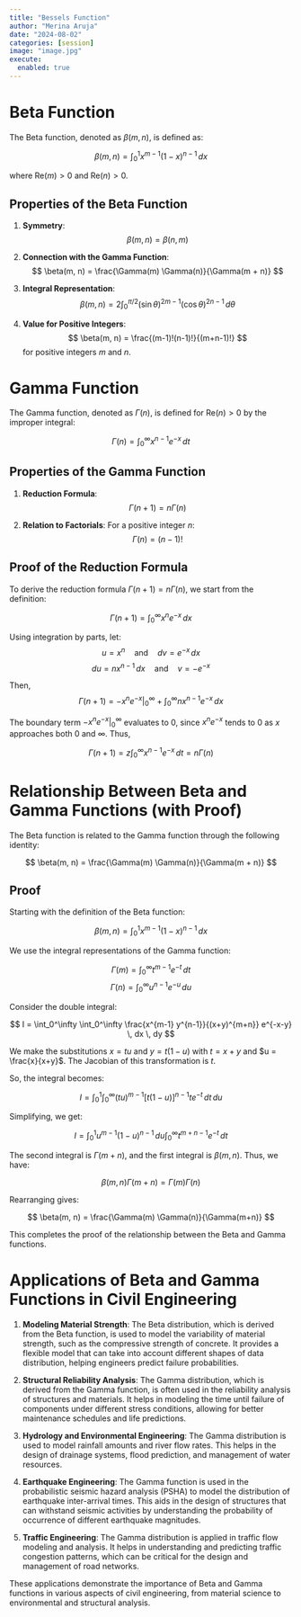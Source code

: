```yaml
---
title: "Bessels Function"
author: "Merina Aruja"
date: "2024-08-02"
categories: [session]
image: "image.jpg"
execute: 
  enabled: true
---
```



# Beta Function
The Beta function, denoted as $\beta(m, n)$, is defined as:

$$
\beta(m, n) = \int_0^1 x^{m-1} (1 - x)^{n-1} \, dx
$$

where $\text{Re}(m) > 0$ and $\text{Re}(n) > 0$.

## Properties of the Beta Function
1. **Symmetry**: 
   $$
   \beta(m, n) = \beta(n, m)
   $$

2. **Connection with the Gamma Function**: 
   $$
   \beta(m, n) = \frac{\Gamma(m) \Gamma(n)}{\Gamma(m + n)}
   $$

3. **Integral Representation**: 
   $$
   \beta(m, n) = 2 \int_0^{\pi/2} (\sin \theta)^{2m-1} (\cos \theta)^{2n-1} \, d\theta
   $$

4. **Value for Positive Integers**: 
   $$
   \beta(m, n) = \frac{(m-1)!(n-1)!}{(m+n-1)!}
   $$
   for positive integers $m$ and $n$.

# Gamma Function
The Gamma function, denoted as $\Gamma(n)$, is defined for $\text{Re}(n) > 0$ by the improper integral:

$$
\Gamma(n) = \int_0^\infty x^{n-1} e^{-x} \, dt
$$



## Properties of the Gamma Function
1. **Reduction Formula**: 
   $$
   \Gamma(n+1) = n \Gamma(n)
   $$

2. **Relation to Factorials**: 
   For a positive integer $n$:
   $$
   \Gamma(n) = (n-1)!
   $$

## Proof of the Reduction Formula
To derive the reduction formula $\Gamma(n+1) = n\Gamma(n)$, we start from the definition:

$$
\Gamma(n+1) = \int_0^\infty x^n e^{-x} \, dx
$$

Using integration by parts, let:
$$
u = x^n \quad \text{and} \quad dv = e^{-x} \, dx
$$
$$
du = n x^{n-1} \, dx \quad \text{and} \quad v = -e^{-x}
$$

Then,
$$
\Gamma(n+1) = \left. -x^n e^{-x} \right|_0^\infty + \int_0^\infty n x^{n-1} e^{-x} \, dx
$$

The boundary term $\left. -x^n e^{-x} \right|_0^\infty$ evaluates to 0, since $x^n e^{-x}$ tends to 0 as $x$ approaches both 0 and $\infty$. Thus,

$$
\Gamma(n+1) = z \int_0^\infty x^{n-1} e^{-x} \, dt = n \Gamma(n)
$$

# Relationship Between Beta and Gamma Functions (with Proof)
The Beta function is related to the Gamma function through the following identity:

$$
\beta(m, n) = \frac{\Gamma(m) \Gamma(n)}{\Gamma(m + n)}
$$

## Proof
Starting with the definition of the Beta function:

$$
\beta(m, n) = \int_0^1 x^{m-1} (1 - x)^{n-1} \, dx
$$

We use the integral representations of the Gamma function:

$$
\Gamma(m) = \int_0^\infty t^{m-1} e^{-t} \, dt
$$
$$
\Gamma(n) = \int_0^\infty u^{n-1} e^{-u} \, du
$$

Consider the double integral:

$$
I = \int_0^\infty \int_0^\infty \frac{x^{m-1} y^{n-1}}{(x+y)^{m+n}} e^{-x-y} \, dx \, dy
$$

We make the substitutions $x = tu$ and $y = t(1-u)$ with $t = x + y$ and $u = \frac{x}{x+y}$. The Jacobian of this transformation is $t$.

So, the integral becomes:

$$
I = \int_0^1 \int_0^\infty (tu)^{m-1} [t(1-u)]^{n-1} t e^{-t} \, dt \, du
$$

Simplifying, we get:

$$
I = \int_0^1 u^{m-1} (1-u)^{n-1} \, du \int_0^\infty t^{m+n-1} e^{-t} \, dt
$$

The second integral is $\Gamma(m+n)$, and the first integral is $\beta(m, n)$. Thus, we have:

$$
\beta(m, n) \Gamma(m+n) = \Gamma(m) \Gamma(n)
$$

Rearranging gives:

$$
\beta(m, n) = \frac{\Gamma(m) \Gamma(n)}{\Gamma(m+n)}
$$

This completes the proof of the relationship between the Beta and Gamma functions.

# Applications of Beta and Gamma Functions in Civil Engineering

1. **Modeling Material Strength**:
   The Beta distribution, which is derived from the Beta function, is used to model the variability of material strength, such as the compressive strength of concrete. It provides a flexible model that can take into account different shapes of data distribution, helping engineers predict failure probabilities.

2. **Structural Reliability Analysis**:
   The Gamma distribution, which is derived from the Gamma function, is often used in the reliability analysis of structures and materials. It helps in modeling the time until failure of components under different stress conditions, allowing for better maintenance schedules and life predictions.

3. **Hydrology and Environmental Engineering**:
   The Gamma distribution is used to model rainfall amounts and river flow rates. This helps in the design of drainage systems, flood prediction, and management of water resources.

4. **Earthquake Engineering**:
   The Gamma function is used in the probabilistic seismic hazard analysis (PSHA) to model the distribution of earthquake inter-arrival times. This aids in the design of structures that can withstand seismic activities by understanding the probability of occurrence of different earthquake magnitudes.

5. **Traffic Engineering**:
   The Gamma distribution is applied in traffic flow modeling and analysis. It helps in understanding and predicting traffic congestion patterns, which can be critical for the design and management of road networks.

These applications demonstrate the importance of Beta and Gamma functions in various aspects of civil engineering, from material science to environmental and structural analysis.
